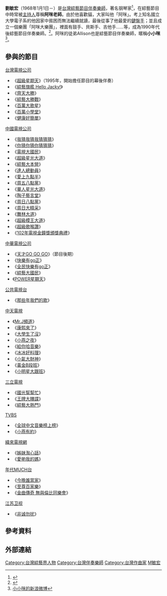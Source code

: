 {{藝人
|姓名 = 阿咪老師
|類型 = 演奏者
|圖片 = Replace this image male.svg
|圖片尺寸 = 
|圖片簡介 = 
|原名 = 劉敏宏
|英文名 = 
|逝世 = 
|出生日期 = 1968年1月1日
|國籍    = {{ROC}}
|出生地點 = {{TWN}}
|職業 = 伴奏樂師
}}

'''劉敏宏'''（1968年1月1日－）是[[台灣|台灣]][[綜藝節目|綜藝節目]][[伴奏樂師|伴奏樂師]]，著名钢琴家<ref>{{cite video |title=綜藝大熱門 20191121 |url=https://www.youtube.com/watch?v=HGYoOD3ZwFM?t=1698 |accessdate=2019-12-24 | date=2019-11-21 | time=28:18}}</ref>，在綜藝節目中時常被[[主持人|主持人]]尊稱'''阿咪老師'''。由於他喜歡貓，大家叫他「阿咪」。考上知名國立大學電子系的他因家中貧困而無法繼續就讀，最後從事了他最愛的[[鍵盤手|鍵盤手]]；並且成立一個樂團「阿咪大樂團」，裡面有鼓手、貝斯手、吉他手……等，成為1990年代後綜藝節目伴奏樂師。<ref>{{cite news|author=陳安儀|title=憲學憲賣 憲藝另一半 愛貓的阿咪|newspaper=[[星報_(臺灣)|星報]]|date=2000-07-02|page=4}}</ref>。阿咪的徒弟Allison也是綜藝節目伴奏樂師，暱稱'''小小咪'''<ref>[http://weibo.com/1494374081/profile?from=profile&wvr=5&loc=tabprofile#profile_tab 小小咪的新浪微博]</ref>。

== 參與的節目 ==
;[[台灣電視公司|台灣電視公司]]
*《[[超級星期天|超級星期天]]》（1995年，開始擔任節目的幕後伴奏）
*《[[綜藝旗艦_Hello_Jacky!|綜藝旗艦 Hello Jacky!]]》
*《[[齊天大勝|齊天大勝]]》
*《[[綜藝大勝戰|綜藝大勝戰]]》
*《[[百萬大歌星|百萬大歌星]]》
*《[[百萬小學堂|百萬小學堂]]》
*《[[健康好簡單|健康好簡單]]》


;[[中國電視公司|中國電視公司]]
*《[[我猜我猜我猜猜猜|我猜我猜我猜猜猜]]》
*《[[你猜你猜你猜猜猜|你猜你猜你猜猜猜]]》
*《[[電視大國民|電視大國民]]》
*《[[超級星光大道|超級星光大道]]》
*《[[綜藝大本營|綜藝大本營]]》
*《[[達人總動員|達人總動員]]》
*《[[愛上九點半|愛上九點半]]》
*《[[周五八點黨|周五八點黨]]》
*《[[華人星光大道|華人星光大道]]》
*《[[陶子藝言堂|陶子藝言堂]]》
*《[[周日八點黨|周日八點黨]]》
*《[[周日大精采|周日大精采]]》
*《[[舞林大道|舞林大道]]》
*《[[超級模王大道|超級模王大道]]》
*《[[超級歌喉讚|超級歌喉讚]]》
*《[[第48屆金鐘獎|102年電視金鐘獎頒獎典禮]]》

;[[中華電視公司|中華電視公司]]
*《[[天才GO_GO_GO|天才GO GO GO]]》（節目後期）
*《[[快樂有go正|快樂有go正]]》
*《[[全民快樂有go正|全民快樂有go正]]》
*《[[綜藝大國民|綜藝大國民]]》
*《[[POWER星期天|POWER星期天]]》

;[[公共電視台|公共電視台]]
*《[[那些年我們的歌|那些年我們的歌]]》

;[[中天電視|中天電視]]
*《[[Mr.J頻道|Mr.J頻道]]》
*《[[康熙來了|康熙來了]]》
*《[[大學生了沒|大學生了沒]]》
*《[[小燕之夜|小燕之夜]]》
*《[[給你哈音樂|給你哈音樂]]》
*《[[冰冰好料理|冰冰好料理]]》
*《[[小氣大財神|小氣大財神]]》
*《[[黃金B段班|黃金B段班]]》
*《[[小明星大跟班|小明星大跟班]]》


;[[三立電視|三立電視]]
*《[[國光幫幫忙|國光幫幫忙]]》
*《[[王牌大賤諜_(綜藝節目)|王牌大賤諜]]》
*《[[綜藝大熱門|綜藝大熱門]]》


;[[TVBS|TVBS]]
*《[[全球中文音樂榜上榜_(臺灣版)|全球中文音樂榜上榜]]》
*《[[小燕有約_(TVBS)|小燕有約]]》


;[[緯來電視網|緯來電視網]]
*《[[姊妹淘心話|姊妹淘心話]]》
*《[[愛喲我的媽|愛喲我的媽]]》


;[[年代MUCH台|年代MUCH台]]
*《[[今晚誰當家|今晚誰當家]]》
*《[[至尊百家樂|至尊百家樂]]》
*《[[金曲傳奇_無與倫比同樂會|金曲傳奇 無與倫比同樂會]]》


;[[江苏卫视|江苏卫视]]
*《[[非诚勿扰_(节目)|非诚勿扰]]》

== 參考資料 ==
{{reflist}}
==外部連結==


{{DEFAULTSORT:Liu劉}}
[[Category:台灣綜藝界人物|Category:台灣綜藝界人物]]
[[Category:台灣伴奏樂師|Category:台灣伴奏樂師]]
[[Category:台灣作曲家|Category:台灣作曲家]]
[[Category:劉姓|M敏宏]]